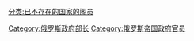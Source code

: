 [[分类:已不存在的国家的阁员|分类:已不存在的国家的阁员]]
[[Category:俄罗斯政府部长|Category:俄罗斯政府部长]]
[[Category:俄罗斯帝国政府官员|Category:俄罗斯帝国政府官员]]